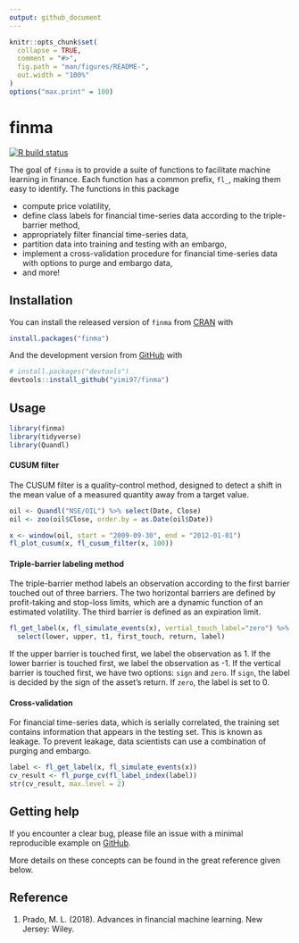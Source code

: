 ```yaml
---
output: github_document
---
```


<!-- README.md is generated from README.Rmd. Please edit that file -->

```r
knitr::opts_chunk$set(
  collapse = TRUE,
  comment = "#>",
  fig.path = "man/figures/README-",
  out.width = "100%"
)
options("max.print" = 100)
```

# finma

<!-- badges: start -->
[![R build status](https://github.com/yimi97/finma/workflows/R-CMD-check/badge.svg)](https://github.com/yimi97/finma/actions)
<!-- badges: end -->

The goal of `finma` is to provide a suite of functions to facilitate machine
learning in finance. Each function has a common prefix, `fl_`, making them
easy to identify. The functions in this package 

- compute price volatility,
- define class labels for financial time-series data according to the
  triple-barrier method,
- appropriately filter financial time-series data,
- partition data into training and testing with an embargo,
- implement a cross-validation procedure for financial time-series data with
  options to purge and embargo data,
- and more!

## Installation

You can install the released version of `finma`
from [CRAN](https://CRAN.R-project.org) with

``` r
install.packages("finma")
```

And the development version from [GitHub](https://github.com/) with

``` r
# install.packages("devtools")
devtools::install_github("yimi97/finma")
```
## Usage

```r
library(finma)
library(tidyverse)
library(Quandl)
```

#### CUSUM filter

The CUSUM filter is a quality-control method, designed to detect a shift in the 
mean value of a measured quantity away from a target value. 

```r
oil <- Quandl("NSE/OIL") %>% select(Date, Close)
oil <- zoo(oil$Close, order.by = as.Date(oil$Date))

x <- window(oil, start = "2009-09-30", end = "2012-01-01")
fl_plot_cusum(x, fl_cusum_filter(x, 100))
```

#### Triple-barrier labeling method

The triple-barrier method labels an observation according to the first barrier 
touched out of three barriers. The two horizontal barriers are defined by 
profit-taking and stop-loss limits, which are a dynamic function of an estimated 
volatility. The third barrier is defined as an expiration limit. 

```r
fl_get_label(x, fl_simulate_events(x), vertial_touch_label="zero") %>% 
  select(lower, upper, t1, first_touch, return, label)
```

If the upper barrier is touched first, we label the observation as 1. If the 
lower barrier is touched first, we label the observation as -1. If the vertical 
barrier is touched first, we have two options: `sign` and `zero`. If `sign`, 
the label is decided by the sign of the asset's return. If `zero`, the label is
set to 0.

#### Cross-validation

For financial time-series data, which is serially correlated, the training set 
contains information that appears in the testing set. This is known as leakage. 
To prevent leakage, data scientists can use a combination of purging and 
embargo. 

```r
label <- fl_get_label(x, fl_simulate_events(x))
cv_result <- fl_purge_cv(fl_label_index(label))
str(cv_result, max.level = 2)
```

## Getting help

If you encounter a clear bug, please file an issue with a minimal reproducible 
example on [GitHub](https://github.com/yimi97/finma/issues).

More details on these concepts can be found in the great reference given below.

## Reference

1. Prado, M. L. (2018). Advances in financial machine learning. New Jersey: 
   Wiley. 
